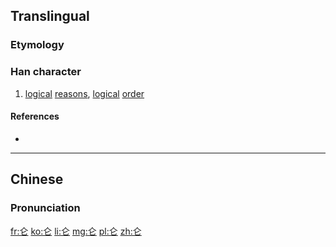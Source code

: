 {{also|侖}}
==Translingual==

===Etymology===
{{Han simp|侖}}

===Han character===
{{Han char|rn=9|rad=人|as=02|sn=4|four=|canj=人心 (OP), XX人心 (XXOP)|ids=⿱[[人]][[匕]]}}

# [[logical]] [[reason]]s, [[logical]] [[order]]

====References====
* {{Han ref|kx=0092.051|hdz=10105.040|uh=4ED1|ud=20177}}

----

==Chinese==
{{zh-hanzi-box|仑|[[侖]]}}

===Pronunciation===
{{zh-pron
|m=lún
|c=leon4
|mc=
|oc=
|ma=
|cat=n
}}

[[fr:仑]]
[[ko:仑]]
[[li:仑]]
[[mg:仑]]
[[pl:仑]]
[[zh:仑]]